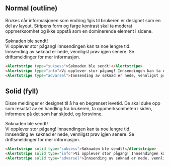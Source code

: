 
## Normal (outline)

Brukes når informasjonen som endring 1gis til brukeren er designet som en del av layout. Stripens form og farge kontrast skal ta moderat oppmerksomhet og ikke oppstå som en dominerende element i sidene.

<Example>
    <Alertstripe type="suksess">Søknaden ble sendt!</Alertstripe><br/>
    <Alertstripe type="info">Vi opplever stor pågang! Innsendingen kan ta noe lengre tid.</Alertstripe><br/>
    <Alertstripe type="advarsel">Innsending av søknad er nede, vennligst prøv igjen senere. Se <Lenke href="#">driftsmeldinger</Lenke> for mer informasjon.</Alertstripe>
</Example>

```html
<Alertstripe type="suksess">Søknaden ble sendt!</Alertstripe>
<Alertstripe type="info">Vi opplever stor pågang! Innsendingen kan ta noe lengre tid.</Alertstripe>
<Alertstripe type="advarsel">Innsending av søknad er nede, vennligst prøv igjen senere. Se <a>driftsmeldinger</a> for mer informasjon.</Alertstripe>
```

## Solid (fyll)

Disse meldinger er designet til å ha en begrenset levetid. De skal duke opp som resultat av en handling fra brukeren, ta oppmerksomheten i siden, informere på det som har skjedd, og forsvinne.

<Example>
    <Alertstripe solid type="suksess">Søknaden ble sendt!</Alertstripe><br/>
    <Alertstripe solid type="info">Vi opplever stor pågang! Innsendingen kan ta noe lengre tid.</Alertstripe><br/>
    <Alertstripe solid type="advarsel">Innsending av søknad er nede, vennligst prøv igjen senere. Se <Lenke href="#">driftsmeldinger</Lenke> for mer informasjon.</Alertstripe>
</Example>

```html
<Alertstripe solid type="suksess">Søknaden ble sendt!</Alertstripe>
<Alertstripe solid type="info">Vi opplever stor pågang! Innsendingen kan ta noe lengre tid.</Alertstripe>
<Alertstripe solid type="advarsel">Innsending av søknad er nede, vennligst prøv igjen senere. Se <a>driftsmeldinger</a> for mer informasjon.</Alertstripe>
```

